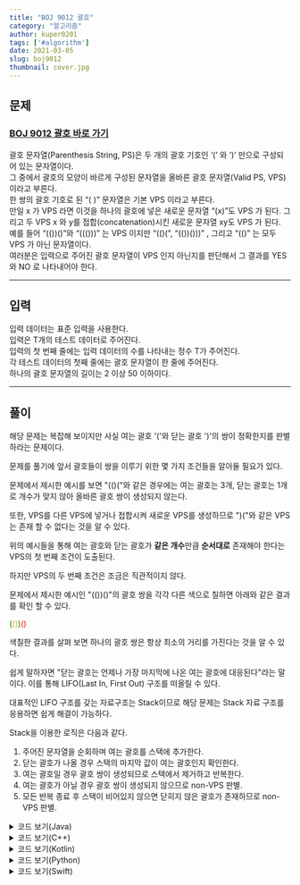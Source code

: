 ---
title: "BOJ 9012 괄호"
category: "알고리즘"
author: kuper0201
tags: ['#algorithm']
date: 2021-03-05
slug: boj9012
thumbnail: cover.jpg
---

## 문제

### <a href="https://boj.kr/9012" target="_blank">BOJ 9012 괄호 바로 가기</a>

괄호 문자열(Parenthesis String, PS)은 두 개의 괄호 기호인 ‘(’ 와 ‘)’ 만으로 구성되어 있는 문자열이다.<br/>
그 중에서 괄호의 모양이 바르게 구성된 문자열을 올바른 괄호 문자열(Valid PS, VPS)이라고 부른다.<br/>
한 쌍의 괄호 기호로 된 “( )” 문자열은 기본 VPS 이라고 부른다.<br/>
만일 x 가 VPS 라면 이것을 하나의 괄호에 넣은 새로운 문자열 “(x)”도 VPS 가 된다. 그리고 두 VPS x 와 y를 접합(concatenation)시킨 새로운 문자열 xy도 VPS 가 된다.<br/>
예를 들어 “(())()”와 “((()))” 는 VPS 이지만 “(()(”, “(())()))” , 그리고 “(()” 는 모두 VPS 가 아닌 문자열이다.<br/>
여러분은 입력으로 주어진 괄호 문자열이 VPS 인지 아닌지를 판단해서 그 결과를 YES 와 NO 로 나타내어야 한다.

---

## 입력

입력 데이터는 표준 입력을 사용한다.<br/>
입력은 T개의 테스트 데이터로 주어진다.<br/>
입력의 첫 번째 줄에는 입력 데이터의 수를 나타내는 정수 T가 주어진다.<br/>
각 테스트 데이터의 첫째 줄에는 괄호 문자열이 한 줄에 주어진다.<br/>
하나의 괄호 문자열의 길이는 2 이상 50 이하이다.

---

## 풀이

해당 문제는 복잡해 보이지만 사실 여는 괄호 '('와 닫는 괄호 ')'의 쌍이 정확한지를 판별하라는 문제이다.

문제를 풀기에 앞서 괄호들이 쌍을 이루기 위한 몇 가지 조건들을 알아둘 필요가 있다.

문제에서 제시한 예시를 보면 "(()("와 같은 경우에는 여는 괄호는 3개, 닫는 괄호는 1개로 개수가 맞지 않아 올바른 괄호 쌍이 생성되지 않는다.
 
또한, VPS를 다른 VPS에 넣거나 접합시켜 새로운 VPS를 생성하므로 ")("와 같은 VPS는 존재 할 수 없다는 것을 알 수 있다.

위의 예시들을 통해 여는 괄호와 닫는 괄호가 **같은 개수**만큼 **순서대로** 존재해야 한다는 VPS의 첫 번째 조건이 도출된다.

하지만 VPS의 두 번째 조건은 조금은 직관적이지 않다.

문제에서 제시한 예시인 "(())()"의 괄호 쌍을 각각 다른 색으로 칠하면 아래와 같은 결과를 확인 할 수 있다.

<span style="color: green">(</span><span style="color: orange">(</span><span style="color: orange">)</span><span style="color: green">)</span><span style="color: red">(</span><span style="color: red">)</span><br/>

색칠한 결과를 살펴 보면 하나의 괄호 쌍은 항상 최소의 거리를 가진다는 것을 알 수 있다.

쉽게 말하자면 "닫는 괄호는 언제나 가장 마지막에 나온 여는 괄호에 대응된다"라는 말이다.
이를 통해 LIFO(Last In, First Out) 구조를 떠올릴 수 있다.

대표적인 LIFO 구조를 갖는 자료구조는 Stack이므로 해당 문제는 Stack 자료 구조를 응용하면 쉽게 해결이 가능하다.

Stack을 이용한 로직은 다음과 같다.

1. 주어진 문자열을 순회하며 여는 괄호를 스택에 추가한다.
2. 닫는 괄호가 나올 경우 스택의 마지막 값이 여는 괄호인지 확인한다.
3. 여는 괄호일 경우 괄호 쌍이 생성되므로 스택에서 제거하고 반복한다.
4. 여는 괄호가 아닐 경우 괄호 쌍이 생성되지 않으므로 non-VPS 판별.
5. 모든 반복 종료 후 스택이 비어있지 않으면 닫히지 않은 괄호가 존재하므로 non-VPS 판별.

<details markdown="1">
<summary>코드 보기(Java)</summary>

```javascript
import java.io.*;
import java.util.*;

public class Main {
    public static void main(String[] args) throws Exception {
        BufferedReader br = new BufferedReader(new InputStreamReader(System.in));
        Stack<Character> stk = new Stack<>();

        // 테스트 케이스 개수 입력
        int N = Integer.parseInt(br.readLine());
        for(int i = 0; i < N; i++) {
            // 괄호 문자열 입력
            String str = br.readLine();
            boolean isVPS = true;
            stk.clear();

            for(int j = 0; j < str.length(); j++) {
                char ch = str.charAt(j);

                if (ch == '(') {
                    // 스택에 여는 괄호 추가
                    stk.push(ch);
                } else if (ch == ')') {
                    // 스택이 비었거나 여는 괄호가 아니라면 VPS가 아님
                    if(stk.isEmpty() || stk.peek() != '(') {
                        isVPS = false;
                        break;
                    }

                    // 스택이 비어있지 않고, 여는 괄호 일 경우 스택에서 제거
                    stk.pop();
                }
            }

            // 전부 순회 하였는데 스택 비어있지 않으면 VPS가 아님
            if(stk.size() != 0) isVPS = false;

            if(isVPS) System.out.println("YES");
            else System.out.println("NO");
        }
    }
}
```
</details>

<details markdown="1">
<summary>코드 보기(C++)</summary>

```cpp
#include <iostream>
#include <stack>

#define fastio ios_base::sync_with_stdio(false); cin.tie(nullptr); cout.tie(nullptr)
#define endl '\n'

using namespace std;

int main() {
    fastio;
    
    // 테스트 케이스 개수 입력
    int N;
    cin >> N;
    
    stack<char> stk;
    for(int i = 0; i < N; i++) {
        // 괄호 문자열 입력
        string str;
        cin >> str;
        bool isVPS = true;
        while(!stk.empty()) stk.pop();
        
        for(int j = 0; j < str.length(); j++) {
            char ch = str[j];

            if (ch == '(') {
                // 스택에 여는 괄호 추가
                stk.push(ch);
            } else if (ch == ')') {
                // 스택이 비었거나 여는 괄호가 아니라면 VPS가 아님
                if(stk.empty() || stk.top() != '(') {
                    isVPS = false;
                    break;
                }

                // 스택이 비어있지 않고, 여는 괄호 일 경우 스택에서 제거
                stk.pop();
            }
        }
        
        // 전부 순회 하였는데 스택 비어있지 않으면 VPS가 아님
        if(stk.size() != 0) isVPS = false;

        if(isVPS) cout << "YES" << endl;
        else cout << "NO" << endl;
    }
    
    return 0;
}
```
</details>

<details markdown="1">
<summary>코드 보기(Kotlin)</summary>

```javascript
import java.util.*;

fun main(args: Array<String>) {
    val stk = Stack<Char>()
    
    // 테스트 케이스 개수 입력
    var N = readLine()!!.toInt()
    for(i in 0 until N) {
        // 괄호 문자열 입력
        var str = readLine()!!
        var isVPS = true
        stk.clear()
        
        for(ch in str) {
            if (ch == '(') {
                // 스택에 여는 괄호 추가
                stk.push(ch);
            } else if (ch == ')') {
                // 스택이 비었거나 여는 괄호가 아니라면 VPS가 아님
                if(stk.isEmpty() || stk.peek() != '(') {
                    isVPS = false;
                    break;
                }

                // 스택이 비어있지 않고, 여는 괄호 일 경우 스택에서 제거
                stk.pop();
            }
        }

        // 전부 순회 하였는데 스택 비어있지 않으면 VPS가 아님
        if(stk.size != 0) isVPS = false;

        if(isVPS) println("YES");
        else println("NO");
    }
}
```
</details>

<details markdown="1">
<summary>코드 보기(Python)</summary>

```python
from sys import stdin

def main():
    stk = []
    # 테스트 케이스 개수 입력
    N = int(stdin.readline())
    for _ in range(N):
        inp = stdin.readline()
        isVPS = True
        stk.clear()
    
        for ch in inp:
            if ch == '(':
                # 스택에 여는 괄호 추가
                stk.append(ch)
            elif ch == ')':
                # 스택이 비었거나 여는 괄호가 아니라면 VPS가 아님
                if not stk or stk[-1] != '(':
                    isVPS = False
                    break

                # 스택이 비어있지 않고, 여는 괄호 일 경우 스택에서 제거
                stk.pop()

        # 전부 순회 하였는데 스택 비어있지 않으면 VPS가 아님
        if stk:
            isVPS = False

        if isVPS:
            print("YES")
        else:
            print("NO")
            
if __name__ == "__main__":
    main()
```
</details>

<details markdown="1">
<summary>코드 보기(Swift)</summary>

```cpp
import Foundation

func main() {
    var stk = Array<Character>()
    
    // 테스트 케이스 갯수 입력
    var N = Int(readLine()!)!
    for i in 0..<N {
        // 괄호 문자열 입력
        var str = readLine()!
        var isVPS = true
        stk.removeAll()
        
        for ch in str {
            if (ch == "(") {
                // 스택에 여는 괄호 추가
                stk.append(ch)
            } else if (ch == ")") {
                // 스택이 비었거나 여는 괄호가 아니라면 VPS가 아님
                if(stk.isEmpty || stk.last != "(") {
                    isVPS = false
                    break
                }

                // 스택이 비어있지 않고, 여는 괄호 일 경우 스택에서 제거
                stk.popLast()
            }
        }

        // 전부 순회 하였는데 스택 비어있지 않으면 VPS가 아님
        if !stk.isEmpty {
            isVPS = false
        }
        
        if isVPS {
            print("YES")
        } else {
            print("NO")
        }
    }
}

main()
```
</details>
